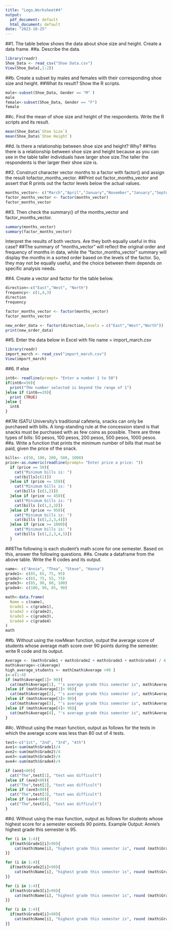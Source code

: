 ---
title: "Lego,Worksheet#4"
output:
  pdf_document: default
  html_document: default
date: "2023-10-25"
---
##1. The table below shows the data about shoe size and height. Create a data frame.
##a. Describe the data.
```{r}
library(readr)
Shoe_Data <- read_csv("Shoe Data.csv")
View(Shoe_Data[,1:2])
```
##b. Create a subset by males and females with their corresponding shoe size and height.
##What its result? Show the R scripts.
```{r}
male<-subset(Shoe_Data, Gender == "M" )
male
female<-subset(Shoe_Data, Gender == "F")
female

```
##c. Find the mean of shoe size and height of the respondents. Write the R scripts and its result.
```{r}
mean(Shoe_Data$`Shoe Size`)
mean(Shoe_Data$`Shoe Height`)
```
##d. Is there a relationship between shoe size and height? Why?
##Yes there is a relationship between shoe size and height because as you can see in the table taller individuals have larger shoe size.The taller the respondents is ther larger their shoe size is.

##2. Construct character vector months to a factor with factor() and assign the result tofactor_months_vector.
##Print out factor_months_vector and assert that R prints out the factor levels below the actual values.
```{r}
months_vector<- c("March","April","January","November","January","September","October","September","November","August","January","November","November","February","May","August","July","December","August","August","September","November","February","April")
factor_months_vector <- factor(months_vector)
factor_months_vector
```
##3. Then check the summary() of the months_vector and factor_months_vector.
```{r}
summary(months_vector)
summary(factor_months_vector)
```
Interpret the results of both vectors. Are they both equally useful in this case?
##The summary of "months_vector" will reflect the original order and frequency of months in data, while the "factor_months_vector" summary will display the months in a sorted order based on the levels of the factor. So, they may not be equally useful, and the choice between them depends on specific analysis needs.

##4. Create a vector and factor for the table below.
```{r}
direction<-c("East","West", "North")
frequency<- c(1,4,3)
direction
frequency
```
```{r}
factor_months_vector <- factor(months_vector)
factor_months_vector
```
```{r}
new_order_data <- factor(direction,levels = c("East","West","North"))
print(new_order_data)
```

##5. Enter the data below in Excel with file name = import_march.csv
```{r}
library(readr)
import_march <- read_csv("import_march.csv")
View(import_march)
```

##6. If else
```{r}
int6<- readline(prompt= "Enter a number 1 to 50")
if(int6>=50){
  print("THe number selected is beyond the range of 1")
}else if (int6==20){
  print (TRUE)
}else {
  int6
}
```
##7At ISATU University’s traditional cafeteria, snacks can only be purchased with bills. A long-standing rule at the concession stand is that snacks must be purchased with as few coins as possible. There are three types of bills: 50 pesos, 100 pesos, 200 pesos, 500 pesos, 1000 pesos.
##a. Write a function that prints the minimum number of bills that must be paid, given the price of the snack.
```{r}
bills<- c(50, 100, 200, 500, 1000)
price<-as.numeric(readline(prompt= "Enter price a price: "))
  if (price == 50){
    cat("Minimum bills is: ")
    cat(bills[c(1)])
  }else if (price <= 150){
    cat("Minimum bills is: ")
    cat(bills [c(1,2)])
  }else if (price <= 450){
    cat("Minimum bills is: ")
    cat(bills [c(1,2,3)])
  }else if (price <= 950){
    cat("Minimum bills is: ")
    cat(bills [c(1,2,3,4)])
  }else if (price >= 1000){
    cat("Minimum bills is: ")
    cat(bills [c(1,2,3,4,5)])
  }
```
##8The following is each student’s math score for one semester. Based on this, answer the following questions.
##a. Create a dataframe from the above table. Write the R codes and its output.
```{r}
name<- c("Annie", "Thea", "Steve", "Hanna")
grade1<- c(85, 65, 75, 95)
grade2<- c(65, 75, 55, 75)
grade3<- c(85, 90, 80, 100)
grade4<- c(100, 90, 85, 90)

math<-data.frame(
  Name = c(name),
  Grade1 = c(grade1),
  Grade2 = c(grade2),
  Grade3 = c(grade3),
  Grade4 = c(grade4)
)
math
```

##b. Without using the rowMean function, output the average score of students whose average math score over 90 points during the semester. write R code and its output.
```{r}
Average <- (math$Grade1 + math$Grade2 + math$Grade3 + math$Grade4) / 4
math$Average<-c(Average)
high_average_students <- math[math$Average >90 ]
i<-c(1:4)
if (math$Average[1]> 90){
  cat(math$Average[1], "'s average grade this semester is", math$Average[1], ".\n")
}else if (math$Average[2]> 90){
  cat(math$Average[2], "'s average grade this semester is", math$Average[2], ".\n")
}else if (math$Average[3]> 90){
  cat(math$Average[3], "'s average grade this semester is", math$Average[3], ".\n")
}else if (math$Average[4]> 90){
  cat(math$Average[4], "'s average grade this semester is", math$Average[4], ".\n")
}
```

##c. Without using the mean function, output as follows for the tests in which the average score was less than 80 out of 4 tests.
```{r}
test<-c("1st", "2nd", "3rd", "4th")
ave1<-sum(math$Grade1)/4
ave2<-sum(math$Grade2)/4
ave3<-sum(math$Grade3)/4
ave4<-sum(math$Grade4)/4

if (ave1<80){
  cat("The",test[1], "test was difficult")
}else if (ave2<80){
  cat("The",test[2], "test was difficult")
}else if (ave3<80){
  cat("The",test[3], "test was difficult")
}else if (ave4<80){
  cat("The",test[4], "test was difficult")
}
```
##d. Without using the max function, output as follows for students whose highest score for a semester exceeds 90 points. Example Output: Annie’s highest grade this semester is 95.

```{r}
for (i in 1:4){
  if(math$Grade1[i]>90){
    cat(math$Name[i], "highest grade this semester is", round (math$Grade1[i],2), ".\n")
}}
```
```{r}
for (i in 1:4){
  if(math$Grade2[i]>90){
    cat(math$Name[i], "highest grade this semester is", round (math$Grade2[i],2), ".\n")
}}
```

```{r}
for (i in 1:4){
  if(math$Grade3[i]>90){
    cat(math$Name[i], "highest grade this semester is", round (math$Grade3[i],2), ".\n")
}}
```
```{r}
for (i in 1:4){
  if(math$Grade4[i]>90){
    cat(math$Name[i], "highest grade this semester is", round (math$Grade4[i],2), ".\n")
}}
```